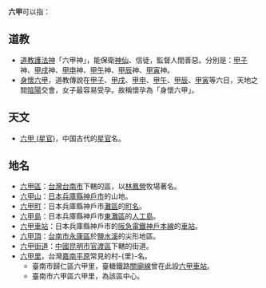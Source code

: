 '''六甲'''可以指：

==道教==
*[[道教|道教]][[護法神|護法神]]「六甲神」，能保衛[[神仙|神仙]]、信徒，監督人間善惡。分別是：[[甲子|甲子]]神、[[甲戌|甲戌]]神、[[甲申|甲申]]神、[[甲午|甲午]]神、[[甲辰|甲辰]]神、[[甲寅|甲寅]]神。
*[[懷孕|身懷六甲]]，道教傳說在[[甲子|甲子]]、[[甲戌|甲戌]]、[[甲申|甲申]]、[[甲午|甲午]]、[[甲辰|甲辰]]、[[甲寅|甲寅]]等六日，天地之間[[陰陽|陰陽]]交會，女子最容易受孕。故稱懷孕為「身懷六甲」。

==天文==
*[[六甲_(星官)|六甲 (星官)]]，中国古代的[[星官|星官]]名。

==地名==
*[[六甲區|六甲區]]：[[台灣|台灣]][[台南市|台南市]]下轄的區，以[[林鳳營車站|林鳳營]]牧場著名。
*[[六甲山|六甲山]]：[[日本|日本]][[兵庫縣|兵庫縣]][[神戶市|神戶市]]的山地。
*[[六甲町|六甲町]]：日本兵庫縣神戶市[[灘區|灘區]]的[[町|町名]]。
*[[六甲島|六甲島]]：日本兵庫縣神戶市[[東灘區|東灘區]]的[[人工島|人工島]]。
*[[六甲車站|六甲車站]]：日本兵庫縣神戶市的[[阪急電鐵|阪急電鐵]][[阪急神戶本線|神戶本線]]的[[車站|車站]]。
*[[大橋_(臺南市)|六甲頂]]：[[台南市|台南市]][[永康區|永康區]]於[[鹽水溪|鹽水溪]]的尖形地區。
*[[六甲街道|六甲街道]]：[[中國|中國]][[昆明市|昆明市]][[官渡區|官渡區]]下轄的街道。
*[[六甲里|六甲里]]，台灣[[嘉南平原|嘉南平原]]常見的村-{里}-名。
**臺南市歸仁區六甲里，臺糖鐵路[[關廟線|關廟線]]曾在此設[[六甲車站|六甲車站]]。
**臺南市六甲區六甲里，為該區中心。

{{disambig|Cat=二字亞洲相關消歧義}}
